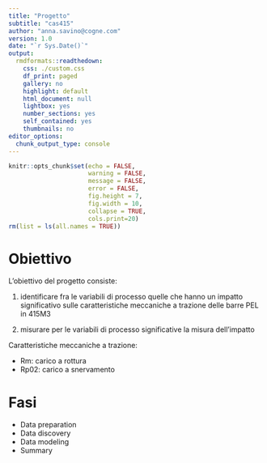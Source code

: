```yaml
---
title: "Progetto"
subtitle: "cas415"
author: "anna.savino@cogne.com"
version: 1.0 
date: "`r Sys.Date()`"
output:
  rmdformats::readthedown:
    css: ./custom.css
    df_print: paged
    gallery: no
    highlight: default
    html_document: null
    lightbox: yes
    number_sections: yes
    self_contained: yes
    thumbnails: no
editor_options:
  chunk_output_type: console
---
```


```r
knitr::opts_chunk$set(echo = FALSE,
                      warning = FALSE,
                      message = FALSE,
                      error = FALSE,
                      fig.height = 7,
                      fig.width = 10,
                      collapse = TRUE,
                      cols.print=20)
rm(list = ls(all.names = TRUE))

```

# Obiettivo

L'obiettivo del progetto consiste:

1. identificare fra le variabili di processo quelle che hanno un impatto significativo sulle caratteristiche meccaniche a trazione delle barre PEL in 415M3

2. misurare per le variabili di processo significative la misura dell'impatto

Caratteristiche meccaniche a trazione:

+ Rm: carico a rottura 
+ Rp02: carico a snervamento



# Fasi

+ Data preparation
+ Data discovery 
+ Data modeling
+ Summary





